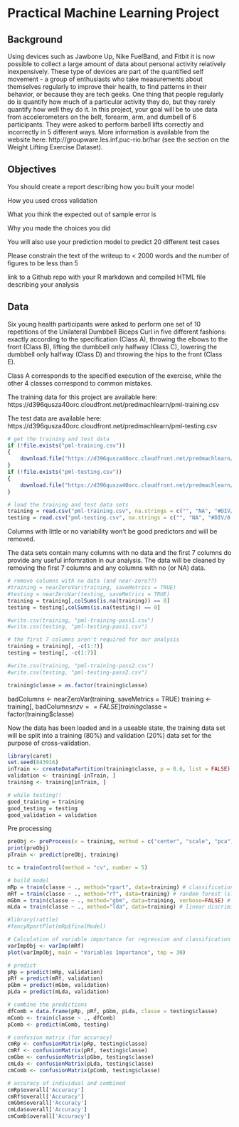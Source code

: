 
# Practical Machine Learning Project

## Background

Using devices such as Jawbone Up, Nike FuelBand, and Fitbit it is now possible to collect a large amount of data about personal activity relatively inexpensively. These type of devices are part of the quantified self movement - a group of enthusiasts who take measurements about themselves regularly to improve their health, to find patterns in their behavior, or because they are tech geeks. One thing that people regularly do is quantify how much of a particular activity they do, but they rarely quantify how well they do it. In this project, your goal will be to use data from accelerometers on the belt, forearm, arm, and dumbell of 6 participants. They were asked to perform barbell lifts correctly and incorrectly in 5 different ways. More information is available from the website here: http://groupware.les.inf.puc-rio.br/har (see the section on the Weight Lifting Exercise Dataset).

## Objectives

You should create a report describing how you built your model

How you used cross validation

What you think the expected out of sample error is

Why you made the choices you did

You will also use your prediction model to predict 20 different test cases

Please constrain the text of the writeup to < 2000 words and the number of figures to be less than 5

link to a Github repo with your R markdown and compiled HTML file describing your analysis

## Data

Six young health participants were asked to perform one set of 10 repetitions of the Unilateral Dumbbell Biceps Curl in five different fashions: exactly according to the specification (Class A), throwing the elbows to the front (Class B), lifting the dumbbell only halfway (Class C), lowering the dumbbell only halfway (Class D) and throwing the hips to the front (Class E).

Class A corresponds to the specified execution of the exercise, while the other 4 classes correspond to common mistakes.

The training data for this project are available here:
https://d396qusza40orc.cloudfront.net/predmachlearn/pml-training.csv

The test data are available here:
https://d396qusza40orc.cloudfront.net/predmachlearn/pml-testing.csv

```r
# get the training and test data
if (!file.exists("pml-training.csv"))
{
    download.file("https://d396qusza40orc.cloudfront.net/predmachlearn/pml-training.csv",destfile="pml-training.csv",method="libcurl")
}
if (!file.exists("pml-testing.csv"))
{
    download.file("https://d396qusza40orc.cloudfront.net/predmachlearn/pml-testing.csv",destfile="pml-testing.csv",method="libcurl")
}

# load the training and test data sets
training = read.csv("pml-training.csv", na.strings = c("", "NA", "#DIV/0!"))
testing = read.csv("pml-testing.csv", na.strings = c("", "NA", "#DIV/0!"))
```

Columns with little or no variability won't be good predictors and will be removed.  

The data sets contain many columns with no data and the first 7 columns do provide any useful infomration in our analysis.  The data will be cleaned by removing the first 7 columns and any columns with no (or NA) data.

```r
# remove columns with no data (and near-zero??)
#training = nearZeroVar(training, saveMetrics = TRUE)
#testing = nearZeroVar(testing, saveMetrics = TRUE)
training = training[,colSums(is.na(training)) == 0]
testing = testing[,colSums(is.na(testing)) == 0]

#write.csv(training, "pml-training-pass1.csv")
#write.csv(testing, "pml-testing-pass1.csv")

# the first 7 columns aren't required for our analysis
training = training[, -c(1:7)]
testing = testing[, -c(1:7)]

#write.csv(training, "pml-training-pass2.csv")
#write.csv(testing, "pml-testing-pass2.csv")

training$classe = as.factor(training$classe)
```


badColumns <- nearZeroVar(training, saveMetrics = TRUE)
training <- training[, badColumns$nzv==FALSE]
training$classe = factor(training$classe)



Now the data has been loaded and in a useable state, the training data set will be split into a training (80%) and validation (20%) data set for the purpose of cross-validation.

```r
library(caret)
set.seed(843916)
inTrain <- createDataPartition(training$classe, p = 0.6, list = FALSE)
validation <- training[-inTrain, ]
training <- training[inTrain, ]

# while testing!!
good_training = training
good_testing = testing
good_validation = validation
```


Pre processing

```r
preObj <- preProcess(x = training, method = c("center", "scale", "pca"), thresh = 0.9)
print(preObj)
pTrain <- predict(preObj, training)
```



```r
tc = trainControl(method = "cv", number = 5)

# build model
mRp = train(classe ~ ., method="rpart", data=training) # classification tree
mRf = train(classe ~ ., method="rf", data=training) # random forest (slow....)
mGbm = train(classe ~ ., method="gbm", data=training, verbose=FALSE) # boosted trees
mLda = train(classe ~ ., method="lda", data=training) # linear discriminant analysis

#library(rattle)
#fancyRpartPlot(mRp$finalModel)

# Calculation of variable importance for regression and classification models
varImpObj <- varImp(mRf)
plot(varImpObj, main = "Variables Importance", top = 30)

# predict
pRp = predict(mRp, validation)
pRf = predict(mRf, validation)
pGbm = predict(mGbm, validation)
pLda = predict(mLda, validation)

# combine the predictions
dfComb = data.frame(pRp, pRf, pGbm, pLda, classe = testing$classe)
mComb <- train(classe ~ ., dfComb)
pComb <- predict(mComb, testing)

# confusion matrix (for accuracy)
cmRp <- confusionMatrix(pRp, testing$classe)
cmRf <- confusionMatrix(pRf, testing$classe)
cmGbm <- confusionMatrix(pGbm, testing$classe)
cmLda <- confusionMatrix(pLda, testing$classe)
cmComb <- confusionMatrix(pComb, testing$classe)

# accuracy of individual and combined
cmRp$overall['Accuracy']
cmRf$overall['Accuracy']
cmGbm$overall['Accuracy']
cmLda$overall['Accuracy']
cmComb$overall['Accuracy']
```
